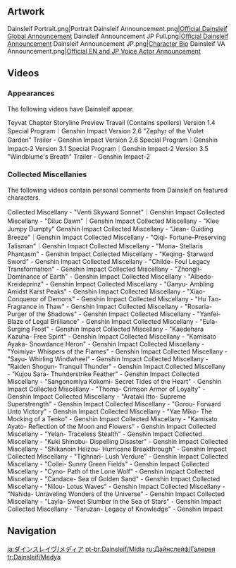 {{CharacterTabs}}
==Artwork==
<gallery>
Dainsleif Portrait.png|Portrait
Dainsleif Announcement.png|[https://twitter.com/GenshinImpact/status/1310405205737918464 Official Dainsleif Global Announcement]
Dainsleif Announcement JP Full.png|[https://twitter.com/Genshin_7/status/1310198474424500225 Official Dainsleif Announcement]
Dainsleif Announcement JP.png|[https://twitter.com/Genshin_7/status/1310367812444024832 Character Bio]
Dainsleif VA Announcement.png|[https://twitter.com/GenshinImpact/status/1325704179181002752/photo/1 Official EN and JP Voice Actor Announcement]
</gallery>

==Videos==
===Appearances===
The following videos have Dainsleif appear.
<gallery>
Teyvat Chapter Storyline Preview Travail (Contains spoilers)
Version 1.4 Special Program｜Genshin Impact
Version 2.6 "Zephyr of the Violet Garden" Trailer - Genshin Impact
Version 2.6 Special Program｜Genshin Impact-2
Version 3.1 Special Program｜Genshin Impact-2
Version 3.5 "Windblume's Breath" Trailer - Genshin Impact-2
</gallery>

===Collected Miscellanies===
{{Main|Collected Miscellany}}
The following videos contain personal comments from Dainsleif on featured characters.
<gallery>
Collected Miscellany - "Venti Skyward Sonnet"｜Genshin Impact
Collected Miscellany - "Diluc Dawn"｜Genshin Impact
Collected Miscellany - "Klee Jumpy Dumpty" Genshin Impact
Collected Miscellany - "Jean- Guiding Breeze"｜Genshin Impact
Collected Miscellany - "Qiqi- Fortune-Preserving Talisman"｜Genshin Impact
Collected Miscellany - "Mona- Stellaris Phantasm" - Genshin Impact
Collected Miscellany - "Keqing- Starward Sword" - Genshin Impact
Collected Miscellany - "Childe- Foul Legacy Transformation" - Genshin Impact
Collected Miscellany - "Zhongli- Dominance of Earth" - Genshin Impact
Collected Miscellany - "Albedo- Kreideprinz" - Genshin Impact
Collected Miscellany - "Ganyu- Ambling Amidst Karst Peaks" - Genshin Impact
Collected Miscellany - "Xiao- Conqueror of Demons" - Genshin Impact
Collected Miscellany - "Hu Tao- Fragrance in Thaw" - Genshin Impact
Collected Miscellany - "Rosaria- Purger of the Shadows" - Genshin Impact
Collected Miscellany - "Yanfei- Blaze of Legal Brilliance" - Genshin Impact
Collected Miscellany - "Eula- Surging Frost" - Genshin Impact
Collected Miscellany - "Kaedehara Kazuha- Free Spirit" - Genshin Impact
Collected Miscellany - "Kamisato Ayaka- Snowdance Heron" - Genshin Impact
Collected Miscellany - "Yoimiya- Whispers of the Flames" - Genshin Impact
Collected Miscellany - "Sayu- Whirling Windwheel" - Genshin Impact
Collected Miscellany - "Raiden Shogun- Tranquil Thunder" - Genshin Impact
Collected Miscellany - "Kujou Sara- Thunderstrike Feather" - Genshin Impact
Collected Miscellany - "Sangonomiya Kokomi- Secret Tides of the Heart" - Genshin Impact
Collected Miscellany - "Thoma- Crimson Armor of Loyalty" - Genshin Impact
Collected Miscellany - "Arataki Itto- Supreme Superstrength" - Genshin Impact
Collected Miscellany - "Gorou- Forward Unto Victory" - Genshin Impact
Collected Miscellany - "Yae Miko- The Mocking of a Tenko" - Genshin Impact
Collected Miscellany - "Kamisato Ayato- Reflection of the Moon and Flowers" - Genshin Impact
Collected Miscellany - "Yelan- Traceless Stealth" - Genshin Impact
Collected Miscellany - "Kuki Shinobu- Dispelling Disaster" - Genshin Impact
Collected Miscellany - "Shikanoin Heizou- Hurricane Breakthrough" - Genshin Impact
Collected Miscellany - "Tighnari- Lush Verdure" - Genshin Impact
Collected Miscellany - "Collei- Sunny Green Fields" - Genshin Impact
Collected Miscellany - "Cyno- Path of the Lone Wolf" - Genshin Impact
Collected Miscellany - "Candace- Sea of Golden Sand" - Genshin Impact
Collected Miscellany - "Nilou- Lotus Waves" - Genshin Impact
Collected Miscellany - "Nahida- Unraveling Wonders of the Universe" - Genshin Impact
Collected Miscellany - "Layla- Sweet Slumber in the Sea of Stars" - Genshin Impact
Collected Miscellany - "Faruzan- Legacy of Knowledge" - Genshin Impact
</gallery>
<!--
==References==
{{Reflist}}-->

==Navigation==
{{Character Navbox|link type=media}}

[[ja:ダインスレイヴ/メディア]]
[[pt-br:Dainsleif/Mídia]]
[[ru:Дайнслейф/Галерея]]
[[tr:Dainsleif/Medya]]